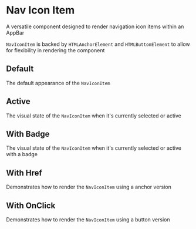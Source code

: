 
<Meta of={NavIconItemStories} />

# Nav Icon Item

A versatile component designed to render navigation icon items within an AppBar

`NavIconItem` is backed by `HTMLAnchorElement` and `HTMLButtonElement` to allow for flexibility in rendering the component

<Controls />

## Default

The default appearance of the `NavIconItem`

<Canvas of={NavIconItemStories.Default} />

## Active

The visual state of the `NavIconItem` when it's currently selected or active

<Canvas of={NavIconItemStories.Active} />

## With Badge

The visual state of the `NavIconItem` when it's currently selected or active with a badge

<Canvas of={NavIconItemStories.WithBadge} />

## With Href

Demonstrates how to render the `NavIconItem` using a anchor version

<Canvas of={NavIconItemStories.WithHref} />

<RenderHtmlMarkup of={NavIconItemStories.WithHref} />

## With OnClick

Demonstrates how to render the `NavIconItem` using a button version

<Canvas of={NavIconItemStories.WithOnClick} />

<RenderHtmlMarkup of={NavIconItemStories.WithOnClick} />
